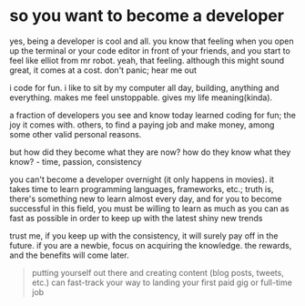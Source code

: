 
<BlogLayout title='so you want to become a developer...' subtitle='yes, being a developer is cool and all'>

# so you want to become a developer

yes, being a developer is cool and all. you know that feeling when you open up the terminal or your code editor in front of your friends, and you start to feel like elliot from mr robot. yeah, that feeling. although this might sound great, it comes at a cost. don't panic; hear me out

i code for fun. i like to sit by my computer all day, building, anything and
everything. makes me feel unstoppable. gives my life meaning(kinda).

a fraction of developers you see and know today learned coding for fun; the joy it
comes with. others, to find a paying job and make money, among some other valid personal
reasons.

but how did they become what they are now? how do they know what they know? -
time, passion, consistency

you can't become a developer overnight (it only happens in movies). it takes time
to learn programming languages, frameworks, etc.; truth is, there's something new
to learn almost every day, and for you to become successful in this field, you
must be willing to learn as much as you can as fast as possible in order to keep
up with the latest shiny new trends

trust me, if you keep up with the consistency, it will surely pay off in the
future. if you are a newbie, focus on acquiring the knowledge. the rewards, and
the benefits will come later.

> putting yourself out there and creating content (blog posts, tweets, etc.) can fast-track your way to landing your first paid gig or full-time job

</BlogLayout>
